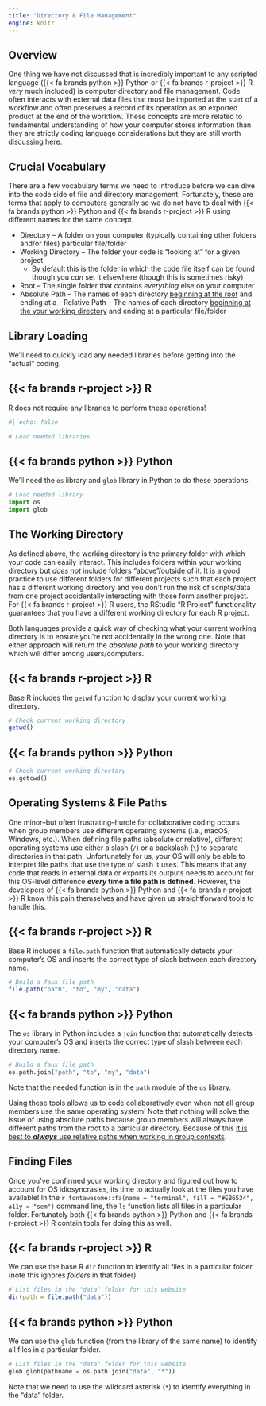 ```yaml
---
title: "Directory & File Management"
engine: knitr
---
```


## Overview

One thing we have not discussed that is incredibly important to any scripted language ([{{< fa brands python >}} Python]{.py} or [{{< fa brands r-project >}} R]{.r} _very_ much included) is computer directory and file management. Code often interacts with external data files that must be imported at the start of a workflow and often preserves a record of its operation as an exported product at the end of the workflow. These concepts are more related to fundamental understanding of how your computer stores information than they are strictly coding language considerations but they are still worth discussing here.

## Crucial Vocabulary

There are a few vocabulary terms we need to introduce before we can dive into the code side of file and directory management. Fortunately, these are terms that apply to computers generally so we do not have to deal with [{{< fa brands python >}} Python]{.py} and [{{< fa brands r-project >}} R]{.r} using different names for the same concept.

- Directory -- A folder on your computer (typically containing other folders and/or files)
particular file/folder
- Working Directory -- The folder your code is "looking at" for a given project
    - By default this is the folder in which the code file itself can be found though you _can_ set it elsewhere (though this is sometimes risky)
- Root -- The single folder that contains _everything_ else on your computer
- Absolute Path -- The names of each directory <u>beginning at the root</u> and ending at a - Relative Path -- The names of each directory <u>beginning at the your working directory</u> and ending at a particular file/folder

## Library Loading

We'll need to quickly load any needed libraries before getting into the "actual" coding.

:::panel-tabset
## [{{< fa brands r-project >}}]{.r} R

R does not require any libraries to perform these operations!

```r
#| echo: false

# Load needed libraries

```

## [{{< fa brands python >}}]{.py} Python

We'll need the `os` library and `glob` library in Python to do these operations.

```python
# Load needed library
import os
import glob
```
:::

## The Working Directory

As defined above, the working directory is the primary folder with which your code can easily interact. This includes folders within your working directory but _does not_ include folders "above"/outside of it. It is a good practice to use different folders for different projects such that each project has a different working directory and you don't run the risk of scripts/data from one project accidentally interacting with those form another project. For [{{< fa brands r-project >}} R]{.r} users, the RStudio "R Project" functionality guarantees that you have a different working directory for each R project.

Both languages provide a quick way of checking what your current working directory is to ensure you're not accidentally in the wrong one. Note that either approach will return the _absolute path_ to your working directory which will differ among users/computers.

:::panel-tabset
## [{{< fa brands r-project >}}]{.r} R

Base R includes the `getwd` function to display your current working directory.

```r
# Check current working directory
getwd()
```

## [{{< fa brands python >}}]{.py} Python

```python
# Check current working directory
os.getcwd()
```
:::

## Operating Systems & File Paths

One minor--but often frustrating--hurdle for collaborative coding occurs when group members use different operating systems (i.e., macOS, Windows, etc.). When defining file paths (absolute or relative), different operating systems use either a slash (`/`) or a backslash (`\`) to separate directories in that path. Unfortunately for us, your OS will only be able to interpret file paths that use the type of slash it uses. This means that any code that reads in external data or exports its outputs needs to account for this OS-level difference **_every_ time a file path is defined**. However, the developers of [{{< fa brands python >}} Python]{.py} and [{{< fa brands r-project >}} R]{.r} know this pain themselves and have given us straightforward tools to handle this.

:::panel-tabset
## [{{< fa brands r-project >}}]{.r} R

Base R includes a `file.path` function that automatically detects your computer's OS and inserts the correct type of slash between each directory name.

```r
# Build a faux file path
file.path("path", "to", "my", "data")
```

## [{{< fa brands python >}}]{.py} Python

The `os` library in Python includes a `join` function that automatically detects your computer's OS and inserts the correct type of slash between each directory name.

```python
# Build a faux file path
os.path.join("path", "to", "my", "data")
```

Note that the needed function is in the `path` module of the `os` library.
:::

Using these tools allows us to code collaboratively even when not all group members use the same operating system! Note that nothing will solve the issue of using absolute paths because group members will always have different paths from the root to a particular directory. Because of this <u>it is best to **_always_** use relative paths when working in group contexts</u>.

## Finding Files

Once you've confirmed your working directory and figured out how to account for OS idiosyncrasies, its time to actually look at the files you have available! In the `r fontawesome::fa(name = "terminal", fill = "#EB6534", a11y = "sem")` [command line]{.cli}, the `ls` function lists all files in a particular folder. Fortunately both [{{< fa brands python >}} Python]{.py} and [{{< fa brands r-project >}} R]{.r} contain tools for doing this as well.

:::panel-tabset
## [{{< fa brands r-project >}}]{.r} R

We can use the base R `dir` function to identify all files in a particular folder (note this ignores _folders_ in that folder).

```r
# List files in the "data" folder for this website
dir(path = file.path("data"))
```

## [{{< fa brands python >}}]{.py} Python

We can use the `glob` function (from the library of the same name) to identify all files in a particular folder.

```python
# List files in the "data" folder for this website
glob.glob(pathname = os.path.join("data", "*"))
```

Note that we need to use the wildcard asterisk (`*`) to identify everything in the "data" folder.
:::
